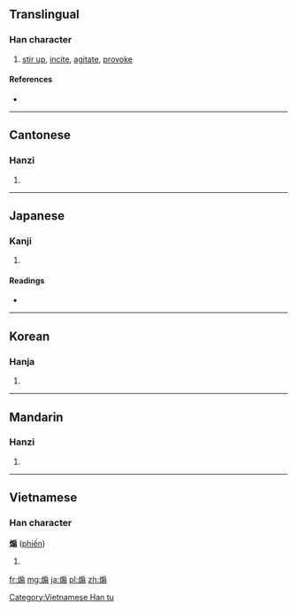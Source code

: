 {{also|搧}}
==Translingual==

===Han character===
{{Han char|rn=86|rad=火|as=10|sn=14|four=9382<sub>7</sub>|canj=火竹尸一 (FHSM), 火戈尸一 (FISM)|ids=⿰[[火]][[扇]]}}

# [[stir up]], [[incite]], [[agitate]], [[provoke]]

====References====
* {{Han ref|kx=0678.250|dkj=19272|dj=1090.150|hdz=32225.060|uh=717D|ud=29053|bh=BAB4|bd=47796}}

----

==Cantonese==

===Hanzi===
{{yue-hanzi|jyut=sin3|y=sin3}}

# {{defn|lang=yue|sort=火10}}

----

==Japanese==

===Kanji===
{{ja-kanji|grade=uc|rs=火10}}

# {{defn|lang=ja|sort=火10}}

====Readings====
* {{ja-readings|on=[[せん]] (sen)|kun=[[あおる]] (aoru), [[おだてる]] (odateru), [[おこる]] (okoru)}}

----

==Korean==

===Hanja===
{{ko-hanja|hangeul=선|eumhun=|rv=seon|mr=sŏn|y=sen}}

# {{defn|lang=ko|sort=火10}}

----

==Mandarin==

===Hanzi===
{{cmn-hanzi|pin=[[shān]] ([[shan1]])|wg=shan<sup>1</sup>}}

# {{defn|lang=cmn|sort=火10}}

----

==Vietnamese==

===Han character===
'''煽''' ([[phiến]])

# {{defn|vi}}

[[Category:Vietnamese Han tu]]

[[fr:煽]]
[[mg:煽]]
[[ja:煽]]
[[pl:煽]]
[[zh:煽]]